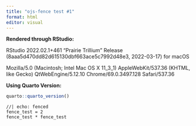 ```yaml
---
title: "ojs-fence test #1"
format: html
editor: visual
---
```


**Rendered through RStudio:**

RStudio 2022.02.1+461 "Prairie Trillium" Release (8aaa5d470dd82d615130dbf663ace5c7992d48e3, 2022-03-17) for macOS

Mozilla/5.0 (Macintosh; Intel Mac OS X 11_3\_1) AppleWebKit/537.36 (KHTML, like Gecko) QtWebEngine/5.12.10 Chrome/69.0.3497.128 Safari/537.36

**Using Quarto Version:**

```r
quarto::quarto_version()
```

```ojs
//| echo: fenced
fence_test = 2
fence_test * fence_test
```
